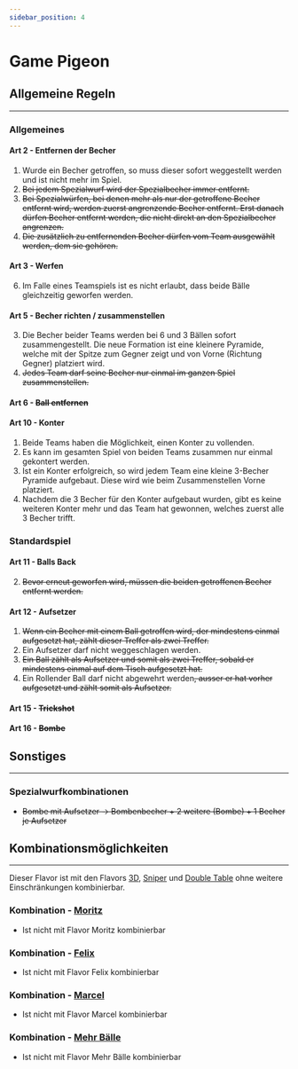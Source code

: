 ```yaml
---
sidebar_position: 4
---
```


# Game Pigeon

<FlavorPreamble/>

## Allgemeine Regeln
<hr/>

### Allgemeines

#### Art 2 - Entfernen der Becher

1. <Highlight>Wurde ein Becher getroffen, so muss dieser sofort weggestellt werden und ist nicht mehr im Spiel.</Highlight>
2. <Highlight><del>Bei jedem Spezialwurf wird der Spezialbecher immer entfernt.</del></Highlight>
3. <Highlight><del>Bei Spezialwürfen, bei denen mehr als nur der getroffene Becher entfernt wird, werden zuerst angrenzende Becher entfernt. Erst danach dürfen Becher entfernt werden, die nicht direkt an den Spezialbecher angrenzen.</del></Highlight>
4. <Highlight><del>Die zusätzlich zu entfernenden Becher dürfen vom Team ausgewählt werden, dem sie gehören.</del></Highlight>

#### Art 3 - Werfen

6. Im Falle eines Teamspiels ist es <Highlight>nicht</Highlight> erlaubt, dass beide Bälle gleichzeitig geworfen werden.

#### Art 5 - Becher richten / zusammenstellen

3. <Highlight>Die Becher beider Teams werden bei 6 und 3 Bällen sofort zusammengestellt. Die neue Formation ist eine kleinere Pyramide, welche mit der Spitze zum Gegner zeigt und von Vorne (Richtung Gegner) platziert wird.</Highlight>
4. <Highlight><del>Jedes Team darf seine Becher nur einmal im ganzen Spiel zusammenstellen.</del></Highlight>

#### Art 6 - <Highlight><del>Ball entfernen</del></Highlight>

#### Art 10 - Konter

1. <Highlight>Beide Teams haben die Möglichkeit, einen Konter zu vollenden.</Highlight>
2. <Highlight>Es kann im gesamten Spiel von beiden Teams zusammen nur einmal gekontert werden.</Highlight>
3. <Highlight>Ist ein Konter erfolgreich, so wird jedem Team eine kleine 3-Becher Pyramide aufgebaut. Diese wird wie beim Zusammenstellen Vorne platziert.</Highlight>
4. <Highlight>Nachdem die 3 Becher für den Konter aufgebaut wurden, gibt es keine weiteren Konter mehr und das Team hat gewonnen, welches zuerst alle 3 Becher trifft.</Highlight>

### Standardspiel

#### Art 11 - Balls Back

2. <Highlight><del>Bevor erneut geworfen wird, müssen die beiden getroffenen Becher entfernt werden.</del></Highlight>

#### Art 12 - Aufsetzer

1. <Highlight><del>Wenn ein Becher mit einem Ball getroffen wird, der mindestens einmal aufgesetzt hat, zählt dieser Treffer als zwei Treffer.</del></Highlight>
2. <Highlight>Ein Aufsetzer darf nicht weggeschlagen werden.</Highlight>
3. <Highlight><del>Ein Ball zählt als Aufsetzer und somit als zwei Treffer, sobald er mindestens einmal auf dem Tisch aufgesetzt hat.</del></Highlight>
5. Ein Rollender Ball darf nicht abgewehrt werden<Highlight><del>, ausser er hat vorher aufgesetzt und zählt somit als Aufsetzer.</del></Highlight>

#### Art 15 - <Highlight><del>Trickshot</del></Highlight>

#### Art 16 - <Highlight><del>Bombe</del></Highlight>

## Sonstiges
<hr/>

### Spezialwurfkombinationen

- <Highlight><del>Bombe mit Aufsetzer &rarr; Bombenbecher + 2 weitere (Bombe) + 1 Becher je Aufsetzer</del></Highlight>

## Kombinationsmöglichkeiten
<hr/>

Dieser Flavor ist mit den Flavors [3D](3d), [Sniper](sniper) und [Double Table](double_table) ohne weitere Einschränkungen kombinierbar.

### Kombination - [Moritz](moritz)

- Ist nicht mit Flavor Moritz kombinierbar

### Kombination - [Felix](felix)

- Ist nicht mit Flavor Felix kombinierbar

### Kombination - [Marcel](marcel)

- Ist nicht mit Flavor Marcel kombinierbar

### Kombination - [Mehr Bälle](mehr_baelle)

- Ist nicht mit Flavor Mehr Bälle kombinierbar
